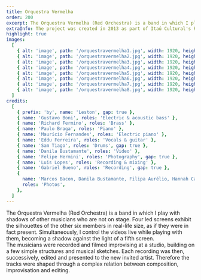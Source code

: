 ```yaml
---
title: Orquestra Vermelha
order: 200
excerpt: The Orquestra Vermelha (Red Orchestra) is a band in which I play with shadows of other musicians who are not on stage.
extraInfo: The project was created in 2013 as part of Itaú Cultural's Rumos Program. Throughout the years, it was presented in many cultural spaces and festivals around Brazil. In 2019, the album was launched, available on all streaming platforms. <br /><br />[Spotify](https://open.spotify.com/artist/7yjDaIsughntwBwej0X9AB?si=cIrAhhPSShOH9H9lOCKVhA), [Deezer](https://www.deezer.com/br/album/98182072), [Tidal](https://listen.tidal.com/artist/15857793), [Apple Music](https://music.apple.com/br/artist/orquestra-vermelha/1465369175), [YouTube](https://www.youtube.com/watch?v=mCJjORF_Teg).<br /> <br />[Instagram](https://www.instagram.com/orquestravermelha/).<br /> <br />[About the project](https://www.youtube.com/watch?v=XO6UerXQUmE).
highlight: true
images:
  [
    { alt: 'image', path: '/orquestravermelha1.jpg', width: 1920, height: 720 },
    { alt: 'image', path: '/orquestravermelha2.jpg', width: 1920, height: 720 },
    { alt: 'image', path: '/orquestravermelha3.jpg', width: 1920, height: 720 },
    { alt: 'image', path: '/orquestravermelha4.jpg', width: 1920, height: 720 },
    { alt: 'image', path: '/orquestravermelha5.jpg', width: 1920, height: 720 },
    { alt: 'image', path: '/orquestravermelha6.jpg', width: 1920, height: 720 },
    { alt: 'image', path: '/orquestravermelha7.jpg', width: 1920, height: 720 },
    { alt: 'image', path: '/orquestravermelha8.jpg', width: 1920, height: 720 },
  ]
credits:
  [
    { prefix: 'by', name: 'Leston', gap: true },
    { name: 'Gustavo Boni', roles: 'Electric & acoustic bass' },
    { name: 'Richard Fermino', roles: 'Brass' },
    { name: 'Paulo Braga', roles: 'Piano' },
    { name: 'Maurício Fernandes', roles: 'Electric piano' },
    { name: 'Eddu Ferreira', roles: 'Vocals & guitar' },
    { name: 'Sam Tiago', roles: 'Drums', gap: true },
    { name: 'Danila Bustamante', roles: 'Video' },
    { name: 'Felipe Hermini', roles: 'Photography', gap: true },
    { name: 'Luis Lopes', roles: 'Recording & mixing' },
    { name: 'Gabriel Bueno', roles: 'Recording', gap: true },
    {
      name: 'Marcos Bacon, Danila Bustamante, Filipa Aurélio, Hannah Carvalho, Ivson, Ricardo Miyada',
      roles: 'Photos',
    },
  ]
---
```


The Orquestra Vermelha (Red Orchestra) is a band in which I play with shadows of other musicians who are not on stage. Four led screens exhibit the silhouettes of the other six members in real-life size, as if they were in fact present. Simultaneously, I control the videos live while playing with them, becoming a shadow against the light of a fifth screen. 
<br>
The musicians were recorded and filmed improvising at a studio, building on a few simple structures and musical sketches. Each recording was then, successively, edited and presented to the new invited artist. Therefore the tracks were shaped through a complex relation between composition, improvisation and editing. 
